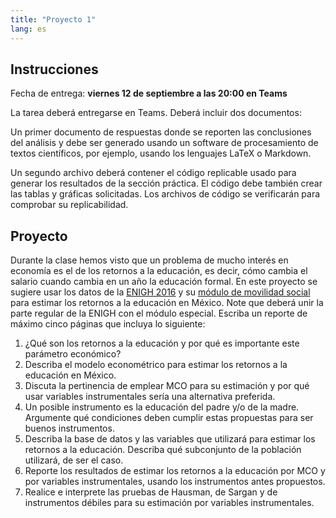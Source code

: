 ```yaml
---
title: "Proyecto 1"
lang: es
---
```


## Instrucciones

Fecha de entrega: **viernes 12 de septiembre a las 20:00 en Teams**

La tarea deberá entregarse en Teams. Deberá incluir dos documentos:

Un primer documento de respuestas donde se reporten las conclusiones del análisis y debe ser generado usando un software de procesamiento de textos científicos, por ejemplo, usando los lenguajes LaTeX o Markdown.

Un segundo archivo deberá contener el código replicable usado para generar los resultados de la sección práctica. El código debe también crear las tablas y gráficas solicitadas. Los archivos de código se verificarán para comprobar su replicabilidad.

## Proyecto

Durante la clase hemos visto que un problema de mucho interés en economía es el de los retornos a la educación, es decir, cómo cambia el salario cuando cambia en un año la educación formal. En este proyecto se sugiere usar los datos de la [ENIGH 2016](https://www.inegi.org.mx/programas/enigh/nc/2016/
) y su [módulo de movilidad social](https://www.inegi.org.mx/programas/mmsi/2016/) para estimar los retornos a la educación en México. Note que deberá unir la parte regular de la ENIGH con el módulo especial. Escriba un reporte de máximo cinco páginas que incluya lo siguiente:

1. ¿Qué son los retornos a la educación y por qué es importante este parámetro económico?
1. Describa el modelo econométrico para estimar los retornos a la educación en México.
1. Discuta la pertinencia de emplear MCO para su estimación y por qué usar variables instrumentales sería una alternativa preferida.
1. Un posible instrumento es la educación del padre y/o de la madre. Argumente qué condiciones deben cumplir estas propuestas para ser buenos instrumentos.
1. Describa la base de datos y las variables que utilizará para estimar los retornos a la educación. Describa qué subconjunto de la población utilizará, de ser el caso.
1. Reporte los resultados de estimar los retornos a la educación por MCO y por variables instrumentales, usando los instrumentos antes propuestos.
1. Realice e interprete las pruebas de Hausman, de Sargan y de instrumentos débiles para su estimación por variables instrumentales.


